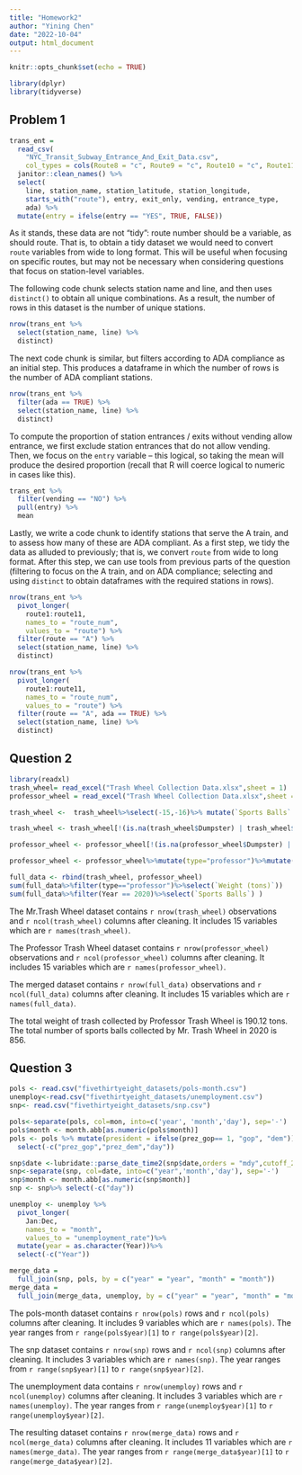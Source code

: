 ```yaml
---
title: "Homework2"
author: "Yining Chen"
date: "2022-10-04"
output: html_document
---
```


```r
knitr::opts_chunk$set(echo = TRUE)
```

```r
library(dplyr)
library(tidyverse)
```

## Problem 1
```r
trans_ent = 
  read_csv(
    "NYC_Transit_Subway_Entrance_And_Exit_Data.csv",
    col_types = cols(Route8 = "c", Route9 = "c", Route10 = "c", Route11 = "c")) %>% 
  janitor::clean_names() %>% 
  select(
    line, station_name, station_latitude, station_longitude, 
    starts_with("route"), entry, exit_only, vending, entrance_type, 
    ada) %>% 
  mutate(entry = ifelse(entry == "YES", TRUE, FALSE))
```

As it stands, these data are not "tidy": route number should be a variable, as should route. That is, to obtain a tidy dataset we would need to convert `route` variables from wide to long format. This will be useful when focusing on specific routes, but may not be necessary when considering questions that focus on station-level variables. 

The following code chunk selects station name and line, and then uses `distinct()` to obtain all unique combinations. As a result, the number of rows in this dataset is the number of unique stations.

```r
nrow(trans_ent %>% 
  select(station_name, line) %>% 
  distinct)
```

The next code chunk is similar, but filters according to ADA compliance as an initial step. This produces a dataframe in which the number of rows is the number of ADA compliant stations. 

```r
nrow(trans_ent %>% 
  filter(ada == TRUE) %>% 
  select(station_name, line) %>% 
  distinct)
```

To compute the proportion of station entrances / exits without vending allow entrance, we first exclude station entrances that do not allow vending. Then, we focus on the `entry` variable -- this logical, so taking the mean will produce the desired proportion (recall that R will coerce logical to numeric in cases like this).

```r
trans_ent %>% 
  filter(vending == "NO") %>% 
  pull(entry) %>% 
  mean
```

Lastly, we write a code chunk to identify stations that serve the A train, and to assess how many of these are ADA compliant. As a first step, we tidy the data as alluded to previously; that is, we convert `route` from wide to long format. After this step, we can use tools from previous parts of the question (filtering to focus on the A train, and on ADA compliance; selecting and using `distinct` to obtain dataframes with the required stations in rows).

```r
nrow(trans_ent %>% 
  pivot_longer(
    route1:route11,
    names_to = "route_num",
    values_to = "route") %>% 
  filter(route == "A") %>% 
  select(station_name, line) %>% 
  distinct)

nrow(trans_ent %>% 
  pivot_longer(
    route1:route11,
    names_to = "route_num",
    values_to = "route") %>% 
  filter(route == "A", ada == TRUE) %>% 
  select(station_name, line) %>% 
  distinct)
```

## Question 2
```r
library(readxl)
trash_wheel= read_excel("Trash Wheel Collection Data.xlsx",sheet = 1)
professor_wheel = read_excel("Trash Wheel Collection Data.xlsx",sheet = 2)
```

```r
trash_wheel <-  trash_wheel%>%select(-15,-16)%>% mutate(`Sports Balls` = as.integer(round(`Sports Balls`, digits = 0)))%>% mutate(type="trash")

trash_wheel <- trash_wheel[!(is.na(trash_wheel$Dumpster) | trash_wheel$Dumpster==""), ]

professor_wheel <- professor_wheel[!(is.na(professor_wheel$Dumpster) | professor_wheel$Dumpster==""), ]

professor_wheel <- professor_wheel%>%mutate(type="professor")%>%mutate(`Sports Balls` =0)
```

```r
full_data <- rbind(trash_wheel, professor_wheel)
sum(full_data%>%filter(type=="professor")%>%select(`Weight (tons)`))
sum(full_data%>%filter(Year == 2020)%>%select(`Sports Balls`) )
```
The Mr.Trash Wheel dataset contains `r nrow(trash_wheel)` observations and `r ncol(trash_wheel)`  columns after cleaning. It includes 15 variables which are `r names(trash_wheel)`. 

The Professor Trash Wheel dataset contains `r nrow(professor_wheel)` observations and `r ncol(professor_wheel)`  columns after cleaning. It includes 15 variables which are `r names(professor_wheel)`.

The merged dataset contains `r nrow(full_data)` observations and `r ncol(full_data)`  columns after cleaning. It includes 15 variables which are `r names(full_data)`.

The total weight of trash collected by Professor Trash Wheel is 190.12 tons. 
The total number of sports balls collected by Mr. Trash Wheel in 2020 is 856.


## Question 3
```r
pols <- read.csv("fivethirtyeight_datasets/pols-month.csv")
unemploy<-read.csv("fivethirtyeight_datasets/unemployment.csv")
snp<- read.csv("fivethirtyeight_datasets/snp.csv")
```

```r
pols<-separate(pols, col=mon, into=c('year', 'month','day'), sep='-')
pols$month <- month.abb[as.numeric(pols$month)]
pols <- pols %>% mutate(president = ifelse(prez_gop== 1, "gop", "dem"))%>%
  select(-c("prez_gop","prez_dem","day"))
```

```r
snp$date <-lubridate::parse_date_time2(snp$date,orders = "mdy",cutoff_2000 = 23)
snp<-separate(snp, col=date, into=c("year",'month','day'), sep='-')
snp$month <- month.abb[as.numeric(snp$month)]
snp <- snp%>% select(-c("day"))
```

```r
unemploy <- unemploy %>% 
  pivot_longer(
    Jan:Dec,
    names_to = "month",
    values_to = "unemployment_rate")%>%
  mutate(year = as.character(Year))%>%
  select(-c("Year"))
```

```r
merge_data = 
  full_join(snp, pols, by = c("year" = "year", "month" = "month"))
merge_data = 
  full_join(merge_data, unemploy, by = c("year" = "year", "month" = "month"))
```

The pols-month dataset contains `r nrow(pols)` rows and `r ncol(pols)`  columns after cleaning. It includes 9 variables which are `r names(pols)`. The year ranges from `r range(pols$year)[1]` to `r range(pols$year)[2]`.

The snp dataset contains `r nrow(snp)` rows and `r ncol(snp)`  columns after cleaning. It includes 3 variables which are `r names(snp)`. The year ranges from `r range(snp$year)[1]` to `r range(snp$year)[2]`.

The unemployment data contains `r nrow(unemploy)` rows and `r ncol(unemploy)`  columns after cleaning. It includes 3 variables which are `r names(unemploy)`. The year ranges from `r range(unemploy$year)[1]` to `r range(unemploy$year)[2]`.

The resulting dataset contains `r nrow(merge_data)` rows and `r ncol(merge_data)`  columns after cleaning. It includes 11 variables which are `r names(merge_data)`. The year ranges from `r range(merge_data$year)[1]` to `r range(merge_data$year)[2]`.


